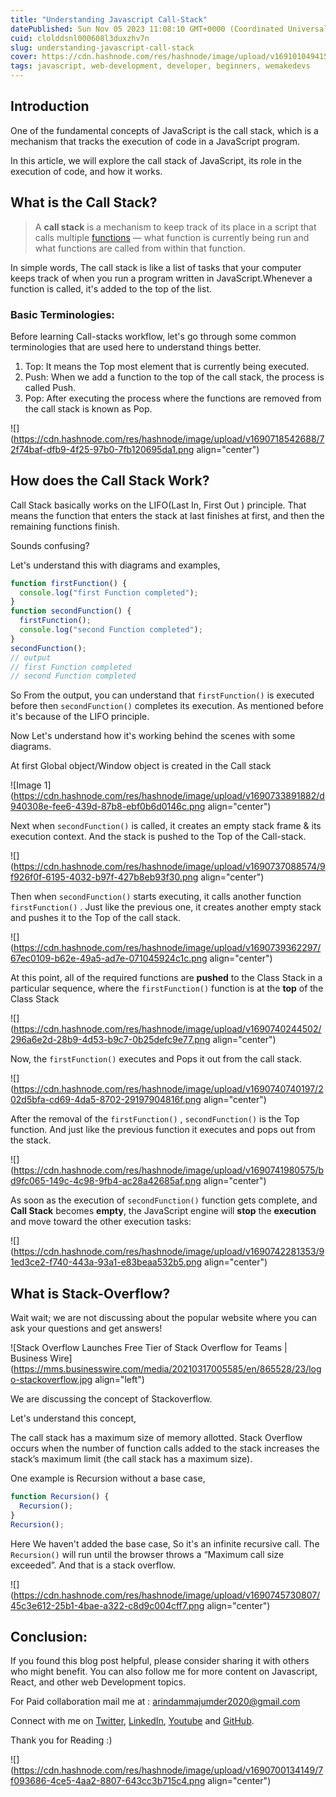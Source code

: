 ```yaml
---
title: "Understanding Javascript Call-Stack"
datePublished: Sun Nov 05 2023 11:08:10 GMT+0000 (Coordinated Universal Time)
cuid: clolddsnl000608l3duxzhv7n
slug: understanding-javascript-call-stack
cover: https://cdn.hashnode.com/res/hashnode/image/upload/v1691010494159/fdec98fe-4a9e-45dc-9019-96b3aec3ec7c.png
tags: javascript, web-development, developer, beginners, wemakedevs
---
```


## Introduction

One of the fundamental concepts of JavaScript is the call stack, which is a mechanism that tracks the execution of code in a JavaScript program.

In this article, we will explore the call stack of JavaScript, its role in the execution of code, and how it works.

## What is the Call Stack?

> A **call stack** is a mechanism to keep track of its place in a script that calls multiple [functions](https://developer.mozilla.org/en-US/docs/Glossary/function) — what function is currently being run and what functions are called from within that function.

In simple words, The call stack is like a list of tasks that your computer keeps track of when you run a program written in JavaScript.Whenever a function is called, it's added to the top of the list.

### Basic Terminologies:

Before learning Call-stacks workflow, let's go through some common terminologies that are used here to understand things better.

1. Top: It means the Top most element that is currently being executed.
2. Push: When we add a function to the top of the call stack, the process is called Push.
3. Pop: After executing the process where the functions are removed from the call stack is known as Pop.

![](https://cdn.hashnode.com/res/hashnode/image/upload/v1690718542688/72f74baf-dfb9-4f25-97b0-7fb120695da1.png align="center")

## How does the Call Stack Work?

Call Stack basically works on the LIFO(Last In, First Out ) principle. That means the function that enters the stack at last finishes at first, and then the remaining functions finish.

Sounds confusing?

Let's understand this with diagrams and examples,

```javascript
function firstFunction() {
  console.log("first Function completed");
}
function secondFunction() {
  firstFunction();
  console.log("second Function completed");
}
secondFunction();
// output
// first Function completed
// second Function completed
```

So From the output, you can understand that `firstFunction()` is executed before then `secondFunction()` completes its execution. As mentioned before it's because of the LIFO principle.

Now Let's understand how it's working behind the scenes with some diagrams.

At first Global object/Window object is created in the Call stack

![Image 1](https://cdn.hashnode.com/res/hashnode/image/upload/v1690733891882/d940308e-fee6-439d-87b8-ebf0b6d0146c.png align="center")

Next when `secondFunction()` is called, it creates an empty stack frame & its execution context. And the stack is pushed to the Top of the Call-stack.

![](https://cdn.hashnode.com/res/hashnode/image/upload/v1690737088574/9f926f0f-6195-4032-b97f-427b8eb93f30.png align="center")

Then when `secondFunction()` starts executing, it calls another function `firstFunction()` . Just like the previous one, it creates another empty stack and pushes it to the Top of the call stack.

![](https://cdn.hashnode.com/res/hashnode/image/upload/v1690739362297/67ec0109-b62e-49a5-ad7e-071045924c1c.png align="center")

At this point, all of the required functions are **pushed** to the Class Stack in a particular sequence, where the `firstFunction()` function is at the **top** of the Class Stack

![](https://cdn.hashnode.com/res/hashnode/image/upload/v1690740244502/296a6e2d-28b9-4d53-b9c7-0b25defc9e77.png align="center")

Now, the `firstFunction()` executes and Pops it out from the call stack.

![](https://cdn.hashnode.com/res/hashnode/image/upload/v1690740740197/202d5bfa-cd69-4da5-8702-29197904816f.png align="center")

After the removal of the `firstFunction()` , `secondFunction()` is the Top function. And just like the previous function it executes and pops out from the stack.

![](https://cdn.hashnode.com/res/hashnode/image/upload/v1690741980575/bd9fc065-149c-4c98-9fb4-ac28a42685af.png align="center")

As soon as the execution of `secondFunction()` function gets complete, and **Call Stack** becomes **empty**, the JavaScript engine will **stop** the **execution** and move toward the other execution tasks:

![](https://cdn.hashnode.com/res/hashnode/image/upload/v1690742281353/91ed3ce2-f740-443a-93a1-e83beaa532b5.png align="center")

## What is Stack-Overflow?

Wait wait; we are not discussing about the popular website where you can ask your questions and get answers!

![Stack Overflow Launches Free Tier of Stack Overflow for Teams | Business  Wire](https://mms.businesswire.com/media/20210317005585/en/865528/23/logo-stackoverflow.jpg align="left")

We are discussing the concept of Stackoverflow.

Let's understand this concept,

The call stack has a maximum size of memory allotted. Stack Overflow occurs when the number of function calls added to the stack increases the stack’s maximum limit (the call stack has a maximum size).

One example is Recursion without a base case,

```javascript
function Recursion() {
  Recursion();
}
Recursion();
```

Here We haven't added the base case, So it's an infinite recursive call. The `Recursion()` will run until the browser throws a “Maximum call size exceeded”. And that is a stack overflow.

![](https://cdn.hashnode.com/res/hashnode/image/upload/v1690745730807/45c3e612-25b1-4bae-a322-c8d9c004cff7.png align="center")

## Conclusion:

If you found this blog post helpful, please consider sharing it with others who might benefit. You can also follow me for more content on Javascript, React, and other web Development topics.

For Paid collaboration mail me at : [arindammajumder2020@gmail.com](mailto:arindammajumder2020@gmail.com)

Connect with me on [Twitter](https://twitter.com/intent/follow?screen_name=Arindam_1729), [LinkedIn](https://www.linkedin.com/in/arindam2004/), [Youtube](https://www.youtube.com/channel/@Arindam_1729) and [GitHub](https://github.com/Arindam200).

Thank you for Reading :)

![](https://cdn.hashnode.com/res/hashnode/image/upload/v1690700134149/7f093686-4ce5-4aa2-8807-643cc3b715c4.png align="center")
